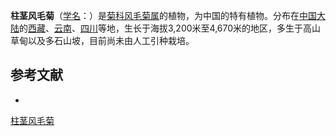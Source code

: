 {{Speciesbox
| name = 柱茎风毛菊
| status = 
| status_system = 
| image =
| genus = Saussurea
| species = columnaris
| authority = Hand.-Mazz.
}}

'''柱茎风毛菊'''（[[学名|学名]]：{{lang|la|''Saussurea columnaris''}}）是[[菊科|菊科]][[风毛菊属|风毛菊属]]的植物，为中国的特有植物。分布在[[中国大陆|中国大陆]]的[[西藏|西藏]]、[[云南|云南]]、[[四川|四川]]等地，生长于海拔3,200米至4,670米的地区，多生于高山草甸以及多石山坡，目前尚未由人工引种栽培。

== 参考文献 ==
<div class="references-small">
* {{cite web| url =http://www.bioinfo.cn/db05/KmzwSpecies.php?action=view&id=4372| title =柱茎风毛菊| work =《中国高等植物数据库全库》| publisher =中国科学院微生物研究所| author =昆明植物研究所| accessdate =2009-02-24| deadurl =yes| archiveurl =https://web.archive.org/web/20160305082522/http://www.bioinfo.cn/db05/KmzwSpecies.php?action=view&id=4372| archivedate =2016-03-05}}
</div>
{{Taxonbar|from=Q11109351}}

[[Category:风毛菊属|柱茎风毛菊]]


{{植物小作品}}